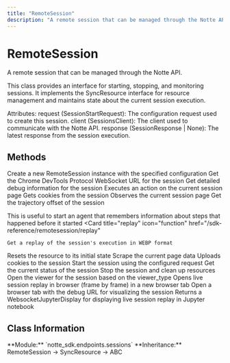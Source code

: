 ```yaml
---
title: "RemoteSession"
description: "A remote session that can be managed through the Notte API"
---
```


# RemoteSession

A remote session that can be managed through the Notte API.

This class provides an interface for starting, stopping, and monitoring sessions.
It implements the SyncResource interface for resource management and maintains
state about the current session execution.

Attributes:
    request (SessionStartRequest): The configuration request used to create this session.
    client (SessionsClient): The client used to communicate with the Notte API.
    response (SessionResponse | None): The latest response from the session execution.

## Methods

<CardGroup cols={2}>
  <Card
    title="__init__"
    icon="function"
    href="/sdk-reference/remotesession/__init__"
  >
    Create a new RemoteSession instance with the specified configuration
  </Card>
  <Card
    title="cdp_url"
    icon="function"
    href="/sdk-reference/remotesession/cdp_url"
  >
    Get the Chrome DevTools Protocol WebSocket URL for the session
  </Card>
  <Card
    title="debug_info"
    icon="function"
    href="/sdk-reference/remotesession/debug_info"
  >
    Get detailed debug information for the session
  </Card>
  <Card
    title="execute"
    icon="function"
    href="/sdk-reference/remotesession/execute"
  >
    Executes an action on the current session page
  </Card>
  <Card
    title="get_cookies"
    icon="function"
    href="/sdk-reference/remotesession/get_cookies"
  >
    Gets cookies from the session
  </Card>
  <Card
    title="observe"
    icon="function"
    href="/sdk-reference/remotesession/observe"
  >
    Observes the current session page
  </Card>
  <Card
    title="offset"
    icon="function"
    href="/sdk-reference/remotesession/offset"
  >
    Get the trajectory offset of the session

This is useful to start an agent that remembers information about steps
that happened before it started
  </Card>
  <Card
    title="replay"
    icon="function"
    href="/sdk-reference/remotesession/replay"
  >
    Get a replay of the session's execution in WEBP format
  </Card>
  <Card
    title="reset"
    icon="function"
    href="/sdk-reference/remotesession/reset"
  >
    Resets the resource to its initial state
  </Card>
  <Card
    title="scrape"
    icon="function"
    href="/sdk-reference/remotesession/scrape"
  >
    Scrape the current page data
  </Card>
  <Card
    title="set_cookies"
    icon="function"
    href="/sdk-reference/remotesession/set_cookies"
  >
    Uploads cookies to the session
  </Card>
  <Card
    title="start"
    icon="function"
    href="/sdk-reference/remotesession/start"
  >
    Start the session using the configured request
  </Card>
  <Card
    title="status"
    icon="function"
    href="/sdk-reference/remotesession/status"
  >
    Get the current status of the session
  </Card>
  <Card
    title="stop"
    icon="function"
    href="/sdk-reference/remotesession/stop"
  >
    Stop the session and clean up resources
  </Card>
  <Card
    title="viewer"
    icon="function"
    href="/sdk-reference/remotesession/viewer"
  >
    Open the viewer for the session based on the viewer_type
  </Card>
  <Card
    title="viewer_browser"
    icon="function"
    href="/sdk-reference/remotesession/viewer_browser"
  >
    Opens live session replay in browser (frame by frame) in a new browser tab
  </Card>
  <Card
    title="viewer_cdp"
    icon="function"
    href="/sdk-reference/remotesession/viewer_cdp"
  >
    Open a browser tab with the debug URL for visualizing the session
  </Card>
  <Card
    title="viewer_notebook"
    icon="function"
    href="/sdk-reference/remotesession/viewer_notebook"
  >
    Returns a WebsocketJupyterDisplay for displaying live session replay in Jupyter notebook
  </Card>
</CardGroup>

## Class Information

<Info>
**Module:** `notte_sdk.endpoints.sessions`
**Inheritance:** RemoteSession → SyncResource → ABC
</Info>
